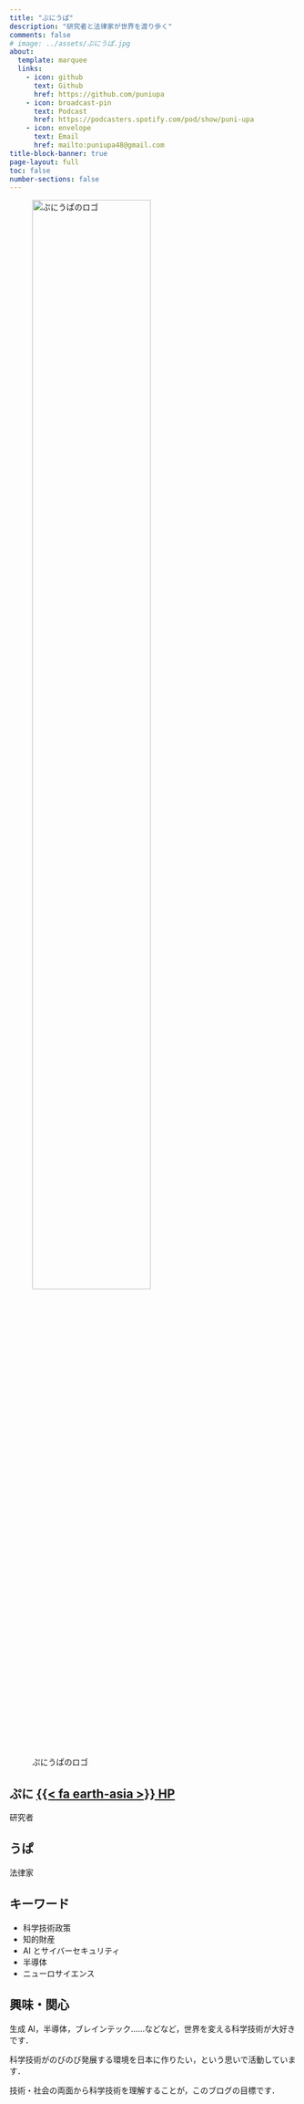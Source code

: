 ```yaml
---
title: "ぷにうぱ"
description: "研究者と法律家が世界を渡り歩く"
comments: false
# image: ../assets/ぷにうぱ.jpg
about:
  template: marquee
  links:
    - icon: github
      text: Github
      href: https://github.com/puniupa
    - icon: broadcast-pin
      text: Podcast
      href: https://podcasters.spotify.com/pod/show/puni-upa
    - icon: envelope
      text: Email
      href: mailto:puniupa48@gmail.com
title-block-banner: true
page-layout: full
toc: false
number-sections: false
---
```


![ぷにうぱのロゴ](../assets/ぷにうぱ.jpg){width=70% style="max-width: 500pt; margin: auto;"}


::: {layout="[50,50]"}
::: {#first-column}
## ぷに [{{< fa earth-asia >}} HP](https://162348.github.io/){.script-size}

研究者

<!-- ##### [{{< fa graduation-cap >}}]{.color-united} 博士（統計科学） 2028（見込み）

総合研究大学院大学（統計科学コース）

##### [{{< fa graduation-cap >}}]{.color-united} 学士（理学） 2023

東京大学理学部数学科 -->
:::

::: {#second-column}
## うぱ

法律家

<!-- ##### [{{< fa graduation-cap >}}]{.color-united} 法務博士（専門職） 2025（見込み）

東京大学大学院法学政治学研究科

##### [{{< fa graduation-cap >}}]{.color-united} 学士（法学） 2023

東京大学法学部第１類 -->
:::
:::

::: {layout="[30,70]" layout-valign="top"}
<div>

## キーワード

-   科学技術政策
-   知的財産
-   AI とサイバーセキュリティ
-   半導体
-   ニューロサイエンス

</div>

<div>

## 興味・関心

生成 AI，半導体，ブレインテック……などなど，世界を変える科学技術が大好きです．

科学技術がのびのび発展する環境を日本に作りたい，という思いで活動しています．

技術・社会の両面から科学技術を理解することが，このブログの目標です．

</div>
:::